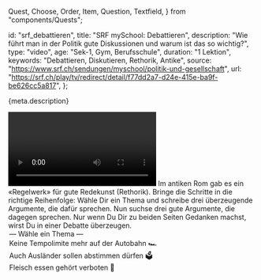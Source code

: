   Quest,
  Choose,
  Order,
  Item,
  Question,
  Textfield,
} from "components/Quests";

  id: "srf_debattieren",
  title: "SRF mySchool: Debattieren",
  description:
    "Wie führt man in der Politik gute Diskussionen und warum ist das so wichtig?",
  type: "video",
  age: "Sek-1, Gym, Berufsschule",
  duration: "1 Lektion",
  keywords: "Debattieren, Diskutieren, Rethorik, Antike",
  source: "https://www.srf.ch/sendungen/myschool/politik-und-gesellschaft",
  url:
    "https://srf.ch/play/tv/redirect/detail/f77dd2a7-d24e-415e-ba9f-be626cc5a817",
};

<Ref source={meta.source}>
  <p>{meta.description}</p>
  <Video url={meta.url} />
</Ref>

<Quest>
  <Question>
    Im antiken Rom gab es ein «Regelwerk» für gute Redekunst (Rethorik). Bringe
    die Schritte in die richtige Reihenfolge:
    <Order
      id="1"
      items={[
        "Sammle zuerst gute Argumente, die für und gegen deine Meinung sprechen",
        "Entwickle dann einen klaren Aufbau deiner Rede, eine Dramaturgie",
        "Nutze Stilmittel, Bilder (Metaphern) und Wiederholungen",
        "Lerne die Rede gut auswendig",
        "Setze beim Reden Gestik, Mimik, Tempo und Betonung ein um zu Überzeugen",
      ]}
    />
  </Question>
  <Question>
    Wähle Dir ein Thema und schreibe drei überzeugende Argumente, die dafür
    sprechen. Nun suchse drei gute Argumente, die dagegen sprechen. Nur wenn Du
    Dir zu beiden Seiten Gedanken machst, wirst Du in einer Debatte überzeugen.
    <Choose id="2.1">
      <option value="">–– Wähle ein Thema ––</option>
      <option>Keine Tempolimite mehr auf der Autobahn 🏎</option>
      <option>Auch Ausländer sollen abstimmen dürfen 🗳</option>
      <option>Fleisch essen gehört verboten 🥩</option>
    </Choose>
    <Textfield
      id="2.2"
      lines={3}
      placeholder="Das ist eine Gute Idee, weil..."
    />
    <Textfield id="2.3" lines={3} placeholder="Das ist schlechte Idee, weil..." />
  </Question>
</Quest>
